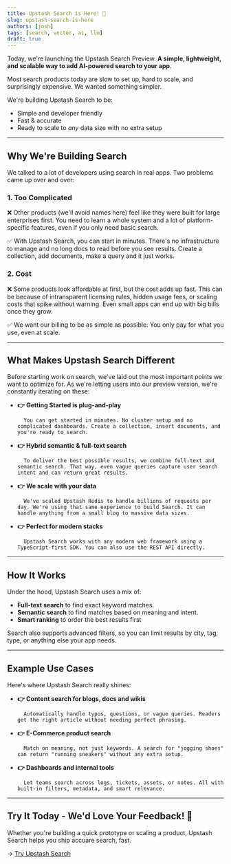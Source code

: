 ```yaml
---
title: Upstash Search is Here! 🎉
slug: upstash-search-is-here
authors: [josh]
tags: [search, vector, ai, llm]
draft: true
---
```


Today, we're launching the Upstash Search Preview. **A simple, lightweight, and scalable way to add AI-powered search to your app**.

Most search products today are slow to set up, hard to scale, and surprisingly expensive. We wanted something simpler.

We're building Upstash Search to be:

- Simple and developer friendly
- Fast & accurate
- Ready to scale to _any_ data size with no extra setup

---

## Why We're Building Search

We talked to a lot of developers using search in real apps. Two problems came up over and over:

### 1. Too Complicated

❌ Other products (we'll avoid names here) feel like they were built for large enterprises first. You need to learn a whole system and a lot of platform-specific features, even if you only need basic search.

✅ With Upstash Search, you can start in minutes. There's no infrastructure to manage and no long docs to read before you see results. Create a collection, add documents, make a query and it just works.

### 2. Cost

❌ Some products look affordable at first, but the cost adds up fast. This can be because of intransparent licensing rules, hidden usage fees, or scaling costs that spike without warning. Even small apps can end up with big bills once they grow.

✅ We want our billing to be as simple as possible. You only pay for what you use, even at scale.

---

## What Makes Upstash Search Different

Before starting work on search, we've laid out the most important points we want to optimize for. As we're letting users into our preview version, we're constantly iterating on these:

- **👉 Getting Started is plug-and-play**

        You can get started in minutes. No cluster setup and no complicated dashboards. Create a collection, insert documents, and you're ready to search.

- **👉 Hybrid semantic & full-text search**

        To deliver the best possible results, we combine full-text and semantic search. That way, even vague queries capture user search intent and can return great results.

- **👉 We scale with your data**

        We've scaled Upstash Redis to handle billions of requests per day. We're using that same experience to build Search. It can handle anything from a small blog to massive data sizes.

- **👉 Perfect for modern stacks**

        Upstash Search works with any modern web framework using a TypeScript-first SDK. You can also use the REST API directly.

---

## How It Works

Under the hood, Upstash Search uses a mix of:

- **Full-text search** to find exact keyword matches.
- **Semantic search** to find matches based on meaning and intent.
- **Smart ranking** to order the best results first

Search also supports advanced filters, so you can limit results by city, tag, type, or anything else your app needs.

---

## Example Use Cases

Here's where Upstash Search really shines:

- **👉 Content search for blogs, docs and wikis**

        Automatically handle typos, questions, or vague queries. Readers get the right article without needing perfect phrasing.

- **👉 E-Commerce product search**

        Match on meaning, not just keywords. A search for "jogging shoes" can return "running sneakers" without any extra setup.

- **👉 Dashboards and internal tools**

        Let teams search across logs, tickets, assets, or notes. All with built-in filters, metadata, and smart relevance.

---

## Try It Today - We'd Love Your Feedback! 👀

Whether you're building a quick prototype or scaling a product, Upstash Search helps you ship accuare search, fast.

→ [Try Upstash Search](https://upstash-dx-1894.mintlify.app/search/overall/getstarted)
